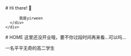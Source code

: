 
<BaseLayout title="Home">
  <BaseCard title="Home">
    <div class="flex">
      <div class="p-6">
          # Hi there! 👋

          我是yirween
      </div>
    </div>

  </BaseCard>

  <BaseCard title="Home">
# HOME
<Info>这里还没开业哦，要不你过段时间再来看...可以吗...</Info>

一名平平无奇的高二学生


<LinkCard
  title="前往主站"
  desc="yirween's github page"
  url="https://yirween.github.io/"
  img="https://yirween.netlify.app/profile.webp"
  target="_self"
/>



  </BaseCard>
</BaseLayout>
